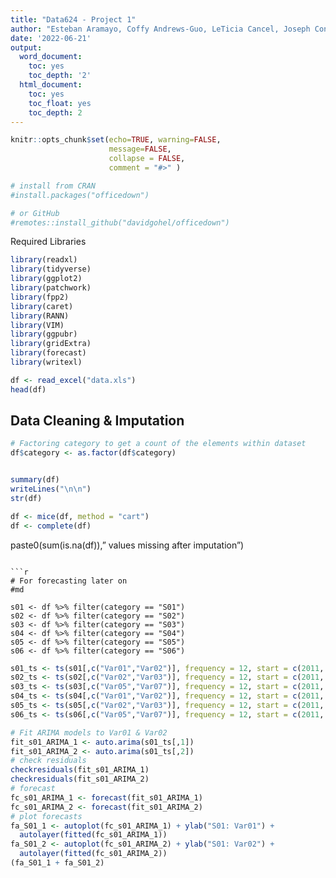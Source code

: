 ```yaml
---
title: "Data624 - Project 1"
author: "Esteban Aramayo, Coffy Andrews-Guo, LeTicia Cancel, Joseph Connolly, Ian Costello"
date: '2022-06-21'
output: 
  word_document:
    toc: yes
    toc_depth: '2'
  html_document:
    toc: yes
    toc_float: yes
    toc_depth: 2
---
```


```r
knitr::opts_chunk$set(echo=TRUE, warning=FALSE,
                      message=FALSE,
                      collapse = FALSE,
                      comment = "#>" )
```

```r
# install from CRAN
#install.packages("officedown")

# or GitHub
#remotes::install_github("davidgohel/officedown")
```

Required Libraries
```r
library(readxl)
library(tidyverse)
library(ggplot2)
library(patchwork)
library(fpp2)
library(caret)
library(RANN)
library(VIM)
library(ggpubr)
library(gridExtra)
library(forecast)
library(writexl)
```

```r
df <- read_excel("data.xls")
head(df)
```

## Data Cleaning & Imputation

```r
# Factoring category to get a count of the elements within dataset
df$category <- as.factor(df$category)


summary(df)
writeLines("\n\n")
str(df)
```

```r
df <- mice(df, method = "cart")
df <- complete(df)
```

paste0(sum(is.na(df))," values missing after imputation")
```

```r
# For forecasting later on
#md

s01 <- df %>% filter(category == "S01")
s02 <- df %>% filter(category == "S02")
s03 <- df %>% filter(category == "S03")
s04 <- df %>% filter(category == "S04")
s05 <- df %>% filter(category == "S05")
s06 <- df %>% filter(category == "S06")
```

```r
s01_ts <- ts(s01[,c("Var01","Var02")], frequency = 12, start = c(2011, 5), end = c(2018, 5))
s02_ts <- ts(s02[,c("Var02","Var03")], frequency = 12, start = c(2011, 5), end = c(2018, 5))
s03_ts <- ts(s03[,c("Var05","Var07")], frequency = 12, start = c(2011, 5), end = c(2018, 5))
s04_ts <- ts(s04[,c("Var01","Var02")], frequency = 12, start = c(2011, 5), end = c(2018, 5))
s05_ts <- ts(s05[,c("Var02","Var03")], frequency = 12, start = c(2011, 5), end = c(2018, 5))
s06_ts <- ts(s06[,c("Var05","Var07")], frequency = 12, start = c(2011, 5), end = c(2018, 5))
```

```r
# Fit ARIMA models to Var01 & Var02
fit_s01_ARIMA_1 <- auto.arima(s01_ts[,1])
fit_s01_ARIMA_2 <- auto.arima(s01_ts[,2])
# check residuals
checkresiduals(fit_s01_ARIMA_1)
checkresiduals(fit_s01_ARIMA_2)
# forecast
fc_s01_ARIMA_1 <- forecast(fit_s01_ARIMA_1)
fc_s01_ARIMA_2 <- forecast(fit_s01_ARIMA_2)
# plot forecasts
fa_S01_1 <- autoplot(fc_s01_ARIMA_1) + ylab("S01: Var01") +
  autolayer(fitted(fc_s01_ARIMA_1))
fa_S01_2 <- autoplot(fc_s01_ARIMA_2) + ylab("S01: Var02") +
  autolayer(fitted(fc_s01_ARIMA_2))
(fa_S01_1 + fa_S01_2)
```

